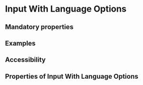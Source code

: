 
<Meta title="Components/Form/Input With Language Options" />

# Input With Language Options

## Mandatory properties

## Examples

<Canvas of={Stories.Example}></Canvas>

## Accessibility

## Properties of Input With Language Options

<ArgTypes of={InputWithLanguageOptionsComponent} />
